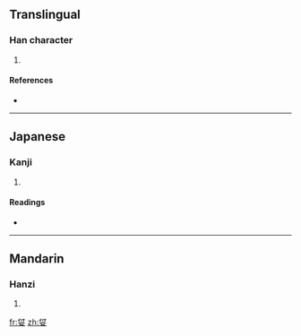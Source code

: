 ==Translingual==

===Han character===
{{Han char|rn=38|rad=女|as=05|sn=8|four=2444<sub>0</sub>|canj=人戈女 (OIV)}}

# {{defn|Han|sort=女05}}

====References====
* {{Han ref|kx=0258.110|dkj=06161|dj=0523.170|hdz=21039.010|uh=59C7|ud=22983|bh=CC54|bd=52308}}

----

==Japanese==

===Kanji===
{{ja-kanji|grade=|rs=女05}}

# {{defn|Japanese|sort=女05}}

====Readings====
* {{ja-readings|on=[[ふ]] (fu), [[ふう]] (hū), [[ぶ]] (bu)|kun=[[よろこぶ]] (yorokobu), [[うつくしい]] (utsukushii)}}

----

==Mandarin==

===Hanzi===
{{cmn-hanzi|pin=[[fū]] ([[fu1]])|wg=fu<sup>1</sup>}}

# {{defn|Mandarin|sort=女05}}

[[fr:姇]]
[[zh:姇]]